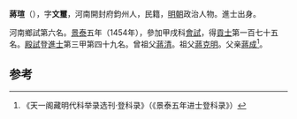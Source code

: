 '''蔣瑄'''（{{bd|1425年||？}}），字'''文璽'''，河南開封府鈞州人，民籍，[[明朝|明朝]]政治人物。進士出身。

河南鄉試第六名。[[景泰|景泰]]五年（1454年），參加甲戌科[[會試|會試]]，得[[貢士|貢士]]第一百七十五名。[[殿試|殿試]]登[[進士|進士]]第三甲第四十九名。曾祖父[[蔣清|蔣清]]。祖父[[蔣克明|蔣克明]]。父亲[[蔣成|蔣成]]<ref>《天一阁藏明代科举录选刊·登科录》（《景泰五年进士登科录》）</ref>。

==参考==
{{reflist}}
{{明朝人物小作品}}
{{景泰五年甲戌科殿試金榜}}